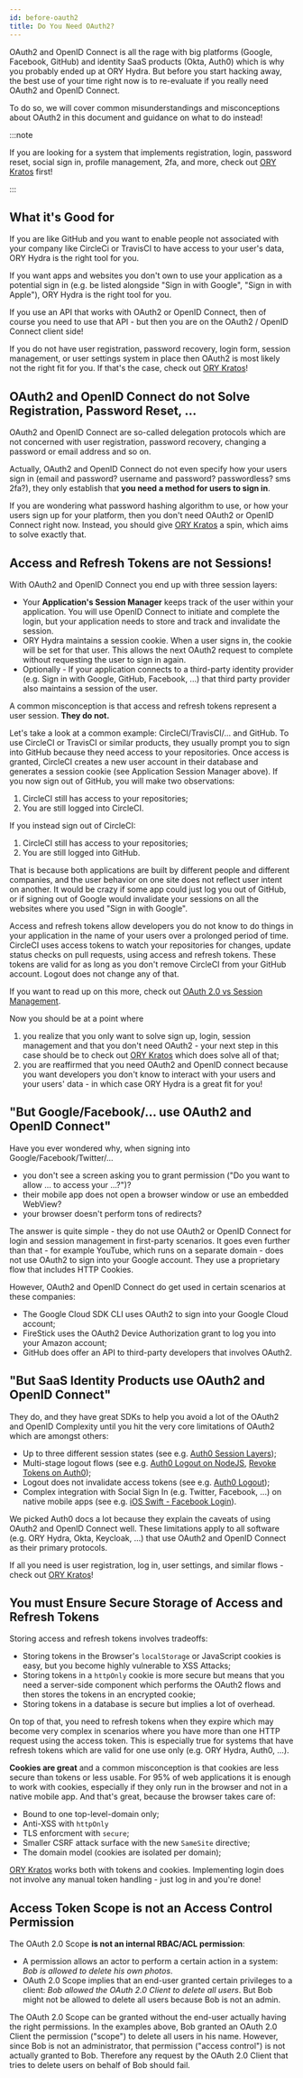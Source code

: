 ```yaml
---
id: before-oauth2
title: Do You Need OAuth2?
---
```


OAuth2 and OpenID Connect is all the rage with big platforms (Google, Facebook,
GitHub) and identity SaaS products (Okta, Auth0) which is why you probably ended
up at ORY Hydra. But before you start hacking away, the best use of your time
right now is to re-evaluate if you really need OAuth2 and OpenID Connect.

To do so, we will cover common misunderstandings and misconceptions about OAuth2
in this document and guidance on what to do instead!

:::note

If you are looking for a system that implements registration, login, password reset,
social sign in, profile management, 2fa, and more, check out [ORY Kratos](https://www.ory.sh/kratos)
first!

:::

## What it's Good for

If you are like GitHub and you want to enable people not associated with your
company like CircleCi or TravisCI to have access to your user's data, ORY Hydra
is the right tool for you.

If you want apps and websites you don't own to use your application as a
potential sign in (e.g. be listed alongside "Sign in with Google", "Sign in with
Apple"), ORY Hydra is the right tool for you.

If you use an API that works with OAuth2 or OpenID Connect, then of course you
need to use that API - but then you are on the OAuth2 / OpenID Connect client
side!

If you do not have user registration, password recovery, login form, session
management, or user settings system in place then OAuth2 is most likely not the
right fit for you. If that's the case, check out
[ORY Kratos](https://www.ory.sh/kratos/)!

## OAuth2 and OpenID Connect do not Solve Registration, Password Reset, ...

OAuth2 and OpenID Connect are so-called delegation protocols which are not
concerned with user registration, password recovery, changing a password or
email address and so on.

Actually, OAuth2 and OpenID Connect do not even specify how your users sign in
(email and password? username and password? passwordless? sms 2fa?), they only
establish that **you need a method for users to sign in**.

If you are wondering what password hashing algorithm to use, or how your users
sign up for your platform, then you don't need OAuth2 or OpenID Connect right
now. Instead, you should give [ORY Kratos](https://www.ory.sh/kratos/) a spin,
which aims to solve exactly that.

## Access and Refresh Tokens are not Sessions!

With OAuth2 and OpenID Connect you end up with three session layers:

- Your **Application's Session Manager** keeps track of the user within your
  application. You will use OpenID Connect to initiate and complete the login,
  but your application needs to store and track and invalidate the session.
- ORY Hydra maintains a session cookie. When a user signs in, the cookie will be
  set for that user. This allows the next OAuth2 request to complete without
  requesting the user to sign in again.
- Optionally - If your application connects to a third-party identity provider
  (e.g. Sign in with Google, GitHub, Facebook, ...) that third party provider
  also maintains a session of the user.

A common misconception is that access and refresh tokens represent a user
session. **They do not.**

Let's take a look at a common example: CircleCI/TravisCI/... and GitHub. To use
CircleCI or TravisCI or similar products, they usually prompt you to sign into
GitHub because they need access to your repositories. Once access is granted,
CircleCI creates a new user account in their database and generates a session
cookie (see Application Session Manager above). If you now sign out of GitHub,
you will make two observations:

1. CircleCI still has access to your repositories;
2. You are still logged into CircleCI.

If you instead sign out of CircleCI:

1. CircleCI still has access to your repositories;
2. You are still logged into GitHub.

That is because both applications are built by different people and different
companies, and the user behavior on one site does not reflect user intent on
another. It would be crazy if some app could just log you out of GitHub, or if
signing out of Google would invalidate your sessions on all the websites where
you used "Sign in with Google".

Access and refresh tokens allow developers you do not know to do things in your
application in the name of your users over a prolonged period of time. CircleCI
uses access tokens to watch your repositories for changes, update status checks
on pull requests, using access and refresh tokens. These tokens are valid for as
long as you don't remove CircleCI from your GitHub account. Logout does not
change any of that.

If you want to read up on this more, check out
[OAuth 2.0 vs Session Management](https://dzone.com/articles/oauth-20-vs-session-management).

Now you should be at a point where

1. you realize that you only want to solve sign up, login, session management
   and that you don't need OAuth2 - your next step in this case should be to
   check out [ORY Kratos](https://www.ory.sh/kratos/) which does solve all of
   that;
2. you are reaffirmed that you need OAuth2 and OpenID connect because you want
   developers you don't know to interact with your users and your users' data -
   in which case ORY Hydra is a great fit for you!

## "But Google/Facebook/... use OAuth2 and OpenID Connect"

Have you ever wondered why, when signing into Google/Facebook/Twitter/...

- you don't see a screen asking you to grant permission ("Do you want to allow
  ... to access your ...?")?
- their mobile app does not open a browser window or use an embedded WebView?
- your browser doesn't perform tons of redirects?

The answer is quite simple - they do not use OAuth2 or OpenID Connect for login
and session management in first-party scenarios. It goes even further than
that - for example YouTube, which runs on a separate domain - does not use
OAuth2 to sign into your Google account. They use a proprietary flow that
includes HTTP Cookies.

However, OAuth2 and OpenID Connect do get used in certain scenarios at these
companies:

- The Google Cloud SDK CLI uses OAuth2 to sign into your Google Cloud account;
- FireStick uses the OAuth2 Device Authorization grant to log you into your
  Amazon account;
- GitHub does offer an API to third-party developers that involves OAuth2.

## "But SaaS Identity Products use OAuth2 and OpenID Connect"

They do, and they have great SDKs to help you avoid a lot of the OAuth2 and
OpenID Complexity until you hit the very core limitations of OAuth2 which are
amongst others:

- Up to three different session states (see e.g.
  [Auth0 Session Layers](https://auth0.com/docs/sessions/concepts/session-layers));
- Multi-stage logout flows (see e.g.
  [Auth0 Logout on NodeJS](https://auth0.com/docs/quickstart/webapp/nodejs),
  [Revoke Tokens on Auth0](https://auth0.com/docs/tokens/guides/revoke-tokens));
- Logout does not invalidate access tokens (see e.g.
  [Auth0 Logout](https://auth0.com/docs/logout));
- Complex integration with Social Sign In (e.g. Twitter, Facebook, ...) on
  native mobile apps (see e.g.
  [iOS Swift - Facebook Login](https://auth0.com/docs/quickstart/native/ios-swift-facebook-login#before-you-start)).

We picked Auth0 docs a lot because they explain the caveats of using OAuth2 and
OpenID Connect well. These limitations apply to all software (e.g. ORY Hydra,
Okta, Keycloak, ...) that use OAuth2 and OpenID Connect as their primary
protocols.

If all you need is user registration, log in, user settings, and similar flows -
check out [ORY Kratos](https://www.ory.sh/kratos/)!

## You must Ensure Secure Storage of Access and Refresh Tokens

Storing access and refresh tokens involves tradeoffs:

- Storing tokens in the Browser's `localStorage` or JavaScript cookies is easy,
  but you become highly vulnerable to XSS Attacks;
- Storing tokens in a `httpOnly` cookie is more secure but means that you need a
  server-side component which performs the OAuth2 flows and then stores the
  tokens in an encrypted cookie;
- Storing tokens in a database is secure but implies a lot of overhead.

On top of that, you need to refresh tokens when they expire which may become
very complex in scenarios where you have more than one HTTP request using the
access token. This is especially true for systems that have refresh tokens which
are valid for one use only (e.g. ORY Hydra, Auth0, ...).

**Cookies are great** and a common misconception is that cookies are less secure
than tokens or less usable. For 95% of web applications it is enough to work
with cookies, especially if they only run in the browser and not in a native
mobile app. And that's great, because the browser takes care of:

- Bound to one top-level-domain only;
- Anti-XSS with `httpOnly`
- TLS enforcment with `secure`;
- Smaller CSRF attack surface with the new `SameSite` directive;
- The domain model (cookies are isolated per domain);

[ORY Kratos](https://www.ory.sh/kratos/) works both with tokens and cookies.
Implementing login does not involve any manual token handling - just log in and
you're done!

## Access Token Scope is not an Access Control Permission

The OAuth 2.0 Scope **is not an internal RBAC/ACL permission**:

- A permission allows an actor to perform a certain action in a system: _Bob is
  allowed to delete his own photos_.
- OAuth 2.0 Scope implies that an end-user granted certain privileges to a
  client: _Bob allowed the OAuth 2.0 Client to delete all users_. But Bob might
  not be allowed to delete all users because Bob is not an admin.

The OAuth 2.0 Scope can be granted without the end-user actually having the
right permissions. In the examples above, Bob granted an OAuth 2.0 Client the
permission ("scope") to delete all users in his name. However, since Bob is not
an administrator, that permission ("access control") is not actually granted to
Bob. Therefore any request by the OAuth 2.0 Client that tries to delete users on
behalf of Bob should fail.
